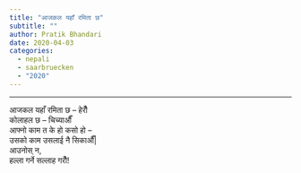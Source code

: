 ```yaml
---
title: "आजकल यहाँ रमिता छ"
subtitle: ""
author: Pratik Bhandari
date: 2020-04-03
categories:
  - nepali
  - saarbruecken
  - "2020"
---
```


<!-- Oh, so some links brought you here. Cool.\ -->

***

आजकल यहाँ रमिता छ -- हेरौँ
\
कोलाहल छ -- चिच्याऔँ
\
आफ्नो काम त के हो कसो हो --
\
उसको काम उसलाई नै सिकाऔँ|
\
आउनोस् न,
\
हल्ला गर्ने सल्लाह गरौँ!
